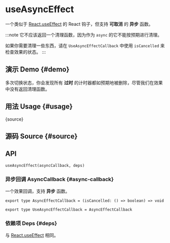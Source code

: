 # useAsyncEffect


<HooksType category="Lifecycle" />

一个类似于 [React.useEffect](https://react.dev/reference/react/useEffect) 的 React 钩子，但支持 **可取消** 的 **异步** 函数。

:::note
它不应该返回一个清理函数，因为作为 `async` 的它不能按预期进行清理。

如果你需要清理一些东西，请在 `UseAsyncEffectCallback` 中使用 `isCancelled` 来检查效果的状态。
:::

## 演示 Demo \{#demo}

多次切换状态，你会发现所有 **过时** 的计时器都如预期地被删除，尽管我们在效果中没有返回清理函数。


<App />

## 用法 Usage \{#usage}


<RawCode>{source}</RawCode>

## 源码 Source \{#source}


<Source />

## API

```tsx
useAsyncEffect(asyncCallback, deps)
```

### 异步回调 AsyncCallback \{#async-callback}

一个效果回调，支持 **异步** 函数。

```tsx
export type AsyncEffectCallback = (isCancelled: () => boolean) => void

export type UseAsyncEffectCallback = AsyncEffectCallback
```

### 依赖项 Deps \{#deps}

与 [React.useEffect](https://react.dev/reference/react/useEffect) 相同。
